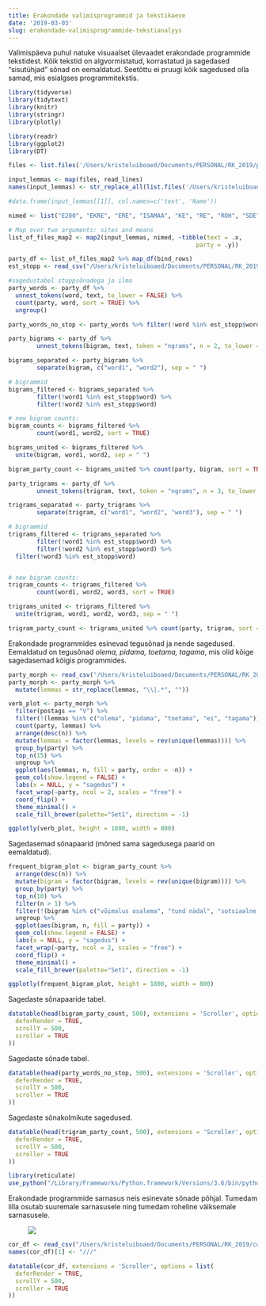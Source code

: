 ```yaml
---
title: Erakondade valimisprogrammid ja tekstikaeve
date: '2019-03-03'
slug: erakondade-valimisprogrammide-tekstianalyys
---
```



Valimispäeva puhul natuke visuaalset ülevaadet erakondade programmide tekstidest. Kõik tekstid on algvormistatud, korrastatud ja sagedased "sisutühjad" sõnad on eemaldatud. Seetõttu ei pruugi kõik sagedused olla samad, mis esialgses programmitekstis.

```r
library(tidyverse)
library(tidytext)
library(knitr)
library(stringr)
library(plotly)

library(readr)
library(ggplot2)
library(DT)
```


```r
files <- list.files('/Users/kristeluiboaed/Documents/PERSONAL/RK_2019/programmid/lemmad', full.names = TRUE)

input_lemmas <- map(files, read_lines)
names(input_lemmas) <- str_replace_all(list.files('/Users/kristeluiboaed/Documents/PERSONAL/RK_2019/programmid/lemmad/'), "_.*", "")

#data.frame(input_lemmas[[1]], col.names=c('text', 'Name'))

nimed <- list("E200", "EKRE", "ERE", "ISAMAA", "KE", "RE", "ROH", "SDE", "VE")

# Map over two arguments: sites and means
list_of_files_map2 <- map2(input_lemmas, nimed, ~tibble(text = .x,
                                                     party = .y))

party_df <- list_of_files_map2 %>% map_df(bind_rows)
est_stopp <- read_csv("/Users/kristeluiboaed/Documents/PERSONAL/RK_2019/est_stopp.txt")

```


```r
#sagedustabel stoppsõnadega ja ilma
party_words <- party_df %>%
  unnest_tokens(word, text, to_lower = FALSE) %>%
  count(party, word, sort = TRUE) %>%
  ungroup()

party_words_no_stop <- party_words %>% filter(!word %in% est_stopp$word)
```


```r
party_bigrams <- party_df %>%
        unnest_tokens(bigram, text, token = "ngrams", n = 2, to_lower = FALSE)

bigrams_separated <- party_bigrams %>%
        separate(bigram, c("word1", "word2"), sep = " ")

# bigrammid
bigrams_filtered <- bigrams_separated %>%
        filter(!word1 %in% est_stopp$word) %>%
        filter(!word2 %in% est_stopp$word)

# new bigram counts:
bigram_counts <- bigrams_filtered %>% 
        count(word1, word2, sort = TRUE)

bigrams_united <- bigrams_filtered %>%
  unite(bigram, word1, word2, sep = " ")

bigram_party_count <- bigrams_united %>% count(party, bigram, sort = TRUE) #%>% arrange(desc(n))
```



```r
party_trigrams <- party_df %>%
        unnest_tokens(trigram, text, token = "ngrams", n = 3, to_lower = FALSE)

trigrams_separated <- party_trigrams %>%
        separate(trigram, c("word1", "word2", "word3"), sep = " ")

# bigrammid
trigrams_filtered <- trigrams_separated %>%
        filter(!word1 %in% est_stopp$word) %>%
        filter(!word2 %in% est_stopp$word) %>% 
  filter(!word3 %in% est_stopp$word)


# new bigram counts:
trigram_counts <- trigrams_filtered %>% 
        count(word1, word2, word3, sort = TRUE)

trigrams_united <- trigrams_filtered %>%
  unite(trigram, word1, word2, word3, sep = " ")

trigram_party_count <- trigrams_united %>% count(party, trigram, sort = TRUE) #%>% arrange(desc(n))
```


Erakondade programmides esinevad tegusõnad ja nende sagedused. Eemaldatud on tegusõnad *olema, pidama, toetama, tagama*, mis olid kõige sagedasemad kõigis programmides.

```r
party_morph <- read_csv("/Users/kristeluiboaed/Documents/PERSONAL/RK_2019/party_morph_analysis_df.csv")
party_morph <- party_morph %>% 
  mutate(lemmas = str_replace(lemmas, "\\|.*", ""))

verb_plot <- party_morph %>%
  filter(postags == "V") %>%
  filter(!(lemmas %in% c("olema", "pidama", "toetama", "ei", "tagama"))) %>% 
  count(party, lemmas) %>% 
  arrange(desc(n)) %>%
  mutate(lemmas = factor(lemmas, levels = rev(unique(lemmas)))) %>% 
  group_by(party) %>% 
  top_n(15) %>% 
  ungroup %>%
  ggplot(aes(lemmas, n, fill = party, order = -n)) +
  geom_col(show.legend = FALSE) +        
  labs(x = NULL, y = "sagedus") +
  facet_wrap(~party, ncol = 2, scales = "free") +
  coord_flip() +
  theme_minimal() +
  scale_fill_brewer(palette="Set1", direction = -1)

ggplotly(verb_plot, height = 1800, width = 800)
```

Sagedasemad sõnapaarid (mõned sama sagedusega paarid on eemaldatud).
```r
frequent_bigram_plot <- bigram_party_count %>%
  arrange(desc(n)) %>%
  mutate(bigram = factor(bigram, levels = rev(unique(bigram)))) %>% 
  group_by(party) %>% 
  top_n(10) %>%
  filter(n > 1) %>%
  filter(!(bigram %in% c("võimalus osalema", "tund nädal", "sotsiaalne kaitse", "täitmine vajalik", "sõjaväestama piirivalve", "riik paigutama", "riigikaitse kõrgem", "puhas südametunnistus", "kõrgem juht", "kaotama bürokraatlik", "kõrgem juht", "kaotama bürokraatlik", "Eesti konservatiivne", "puhas südametunnistus", "puhas joogivesi", "käivitama riiklik", "juriidiline isik", "inimene käsi", "iseseisev kaitsevõime", "Eesti rahvuslik", "Eesti pere", "miljon euro", "Eesti kaitsmine", "inimene jõukus", "looduslik pühapaik", "bürokraatlik takistus", "balti riik", "kiire internetiühendus", "kaks aasta", "võrdne kohtlemine"))) %>% 
  ungroup %>%
  ggplot(aes(bigram, n, fill = party)) +
  geom_col(show.legend = FALSE) +
  labs(x = NULL, y = "sagedus") +
  facet_wrap(~party, ncol = 2, scales = "free") +
  coord_flip() +
  theme_minimal() +
  scale_fill_brewer(palette="Set1", direction = -1)

ggplotly(frequent_bigram_plot, height = 1800, width = 800)
```

Sagedaste sõnapaaride tabel.

```r
datatable(head(bigram_party_count, 500), extensions = 'Scroller', options = list(
  deferRender = TRUE,
  scrollY = 500,
  scroller = TRUE
))
```

Sagedaste sõnade tabel.

```r
datatable(head(party_words_no_stop, 500), extensions = 'Scroller', options = list(
  deferRender = TRUE,
  scrollY = 500,
  scroller = TRUE
))
```

Sagedaste sõnakolmikute sagedused.

```r
datatable(head(trigram_party_count, 500), extensions = 'Scroller', options = list(
  deferRender = TRUE,
  scrollY = 500,
  scroller = TRUE
))
```

```r
library(reticulate)
use_python("/Library/Frameworks/Python.framework/Versions/3.6/bin/python3")
```

Erakondade programmide sarnasus neis esinevate sõnade põhjal. Tumedam lilla osutab suuremale sarnasusele ning tumedam roheline väiksemale sarnasusele.

<figure><img src='/img/party_program_similarity.png'><figcaption></figcaption></figure>

```r
cor_df <- read_csv("/Users/kristeluiboaed/Documents/PERSONAL/RK_2019/cor_df.csv")
names(cor_df)[1] <- "///"

datatable(cor_df, extensions = 'Scroller', options = list(
  deferRender = TRUE,
  scrollY = 500,
  scroller = TRUE
))

```
